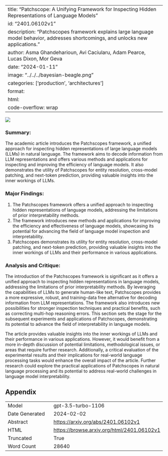 
---
title: "Patchscope: A Unifying Framework for Inspecting Hidden Representations of Language Models"
id: "2401.06102v1"
description: "Patchscopes framework explains large language model behavior, addresses shortcomings, and unlocks new applications."
author: Asma Ghandeharioun, Avi Caciularu, Adam Pearce, Lucas Dixon, Mor Geva
date: "2024-01-11"
image: "../../../bayesian-beagle.png"
categories: ['production', 'architectures']
format:
  html:
    code-overflow: wrap
---

![](None)

### Summary:

The academic article introduces the Patchscopes framework, a unified approach for inspecting hidden representations of large language models (LLMs) in natural language. The framework aims to decode information from LLM representations and offers various methods and applications for inspecting and improving the efficiency of language models. It also demonstrates the utility of Patchscopes for entity resolution, cross-model patching, and next-token prediction, providing valuable insights into the inner workings of LLMs.

### Major Findings:
1. The Patchscopes framework offers a unified approach to inspecting hidden representations of language models, addressing the limitations of prior interpretability methods.
2. The framework introduces new methods and applications for improving the efficiency and effectiveness of language models, showcasing its potential for advancing the field of language model inspection and interpretability.
3. Patchscopes demonstrates its utility for entity resolution, cross-model patching, and next-token prediction, providing valuable insights into the inner workings of LLMs and their performance in various applications.

### Analysis and Critique:
The introduction of the Patchscopes framework is significant as it offers a unified approach to inspecting hidden representations in language models, addressing the limitations of prior interpretability methods. By leveraging the capabilities of LLMs to generate human-like text, Patchscopes provides a more expressive, robust, and training-data free alternative for decoding information from LLM representations. The framework also introduces new possibilities for stronger inspection techniques and practical benefits, such as correcting multi-hop reasoning errors. This section sets the stage for the subsequent experiments and applications of Patchscopes, demonstrating its potential to advance the field of interpretability in language models.

The article provides valuable insights into the inner workings of LLMs and their performance in various applications. However, it would benefit from a more in-depth discussion of potential limitations, methodological issues, or areas that require further research. Additionally, a critical evaluation of the experimental results and their implications for real-world language processing tasks would enhance the overall impact of the article. Further research could explore the practical applications of Patchscopes in natural language processing and its potential to address real-world challenges in language model interpretability.

## Appendix

|          |          |
|----------|----------|
| Model     | gpt-3.5-turbo-1106       |
| Date Generated     | 2024-02-02       |
| Abstract | [https://arxiv.org/abs/2401.06102v1](https://arxiv.org/abs/2401.06102v1)        |
| HTML     | [https://browse.arxiv.org/html/2401.06102v1](https://browse.arxiv.org/html/2401.06102v1)       |
| Truncated       | True       |
| Word Count       | 28640       |